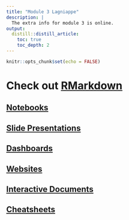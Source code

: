 ```yaml
---
title: "Module 3 Lagniappe"
description: |
  The extra info for module 3 is online.
output: 
  distill::distill_article:
    toc: true
    toc_depth: 2
---
```


```r
knitr::opts_chunk$set(echo = FALSE)
```

# Check out [RMarkdown](https://rmarkdown.rstudio.com/lesson-10.html)

## [Notebooks](https://rmarkdown.rstudio.com/lesson-10.html)

## [Slide Presentations](https://rmarkdown.rstudio.com/lesson-11.html)

## [Dashboards](https://rmarkdown.rstudio.com/lesson-12.html)

## [Websites](https://rmarkdown.rstudio.com/lesson-13.html)

## [Interactive Documents](https://rmarkdown.rstudio.com/lesson-14.html)

## [Cheatsheets](https://rmarkdown.rstudio.com/lesson-15.html)
